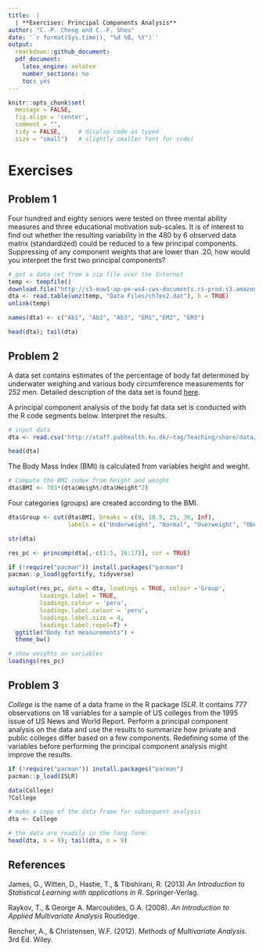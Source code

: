 ```yaml
---
title:  |  
  | **Exercises: Principal Components Analysis** 
author: "C.-P. Cheng and C.-F. Sheu"
date: '`r format(Sys.time(), "%d %B, %Y")`'
output: 
  rmarkdown::github_document:
  pdf_document:
    latex_engine: xelatex
    number_sections: no
    toc: yes
---
```


```r
knitr::opts_chunk$set(
  message = FALSE,
  fig.align = 'center',
  comment = "",
  tidy = FALSE,     # display code as typed
  size = "small")   # slightly smaller font for code)
```

# Exercises

## Problem 1

Four hundred and eighty seniors were tested on three mental ability measures 
and three educational motivation sub-scales. It is of interest to find out whether the resulting variability in the 480 by 6 observed data matrix (standardized) could be reduced to a few principal components. 
Suppressing of any component weights that are lower than .20, how would you interpret the first two principal components?

```r
# get a data set from a zip file over the Internet
temp <- tempfile()
download.file("http://s3-euw1-ap-pe-ws4-cws-documents.ri-prod.s3.amazonaws.com/9780805863758/Data_TF.zip", temp)
dta <- read.table(unz(temp, "Data Files/ch7ex2.dat"), h = TRUE)
unlink(temp)
```

```r
names(dta) <- c("Ab1", "Ab2", "Ab3", "EM1","EM2", "EM3")
```

```r
head(dta); tail(dta)
```

\pagebreak

## Problem 2

A data set contains estimates of the percentage of body fat determined by underwater weighing and various body circumference measurements for 252 men.
Detailed description of the data set is found
[here](http://staff.pubhealth.ku.dk/~tag/Teaching/share/data/Bodyfat.html).

A principal component analysis of the body fat data set is conducted with the
R code segments below. Interpret the results.

```r
# input data
dta <- read.csv("http://staff.pubhealth.ku.dk/~tag/Teaching/share/data/Bodyfat.csv")
```

```r
head(dta)
```

The Body Mass Index (BMI) is calculated from variables height and weight.

```r
# Compute the BMI index from height and weight
dta$BMI <- 703*(dta$Weight/dta$Height^2)
```

Four categories (groups) are created according to the BMI.

```r
dta$Group <- cut(dta$BMI, breaks = c(0, 18.5, 25, 30, Inf), 
                 labels = c("Underweight", "Normal", "Overweight", "Obese"))
```


```r
str(dta)
```

```r
res_pc <- princomp(dta[,-c(1:5, 16:17)], cor = TRUE)
```

```r
if (!require("pacman")) install.packages("pacman")
pacman::p_load(ggfortify, tidyverse)
```

```r
autoplot(res_pc, data = dta, loadings = TRUE, colour ='Group',
         loadings.label = TRUE, 
         loadings.colour = 'peru',
         loadings.label.colour = 'peru',
         loadings.label.size = 4,
         loadings.label.repel=T) + 
  ggtitle("Body fat measurements") + 
  theme_bw()
```

```r
# show weights on variables
loadings(res_pc)
```


\pagebreak

## Problem 3

*College* is the name of a data frame in the R package *ISLR*. It contains 
777 observations on 18 variables for a sample of US colleges 
from the 1995 issue of US News and World Report.
Perform a principal component analysis on the data and use the results to
summarize how private and public colleges differ based on a few components.
Redefining some of the variables before performing the principal
component analysis might improve the results.

```r
if (!require("pacman")) install.packages("pacman")
pacman::p_load(ISLR)
```

```r
data(College)
?College
```

```r
# make a copy of the data frame for subsequent analysis
dta <- College
```

```r
# the data are readily in the long form:
head(dta, n = 9); tail(dta, n = 9)
```

## References

James, G., Witten, D., Hastie, T., \& Tibshirani, R. (2013) 
*An Introduction to Statistical Learning with applications in R*.
Springer-Verlag.

Raykov, T., \& George A. Marcoulides, G.A. (2008).
*An Introduction to Applied Multivariate Analysis*
Routledge.

Rencher, A., \& Christensen, W.F. (2012).
*Methods of Multivariate Analysis*. 3rd Ed.
Wiley.
